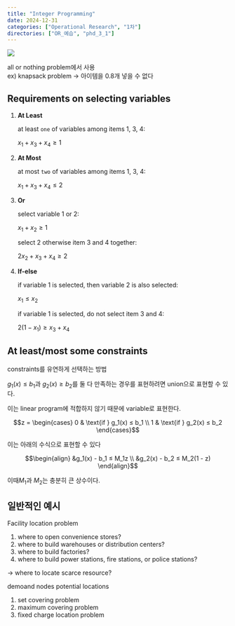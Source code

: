 ```yaml
---
title: "Integer Programming"
date: 2024-12-31
categories: ["Operational Research", "1차"]
directories: ["OR_예습", "phd_3_1"]
---
```


![](/img/human-thumb.jpg){.post-thumbnail}

all or nothing problem에서 사용  
ex) knapsack problem → 아이템을 0.8개 넣을 수 없다

## Requirements on selecting variables

1. **At Least**

   at least `one` of variables among items 1, 3, 4:

   $x_1 + x_3 + x_4 ≥ 1$

2. **At Most**

   at most `two` of variables among items 1, 3, 4:

   $x_1 + x_3 + x_4 ≤ 2$

3. **Or**

    select variable 1 or 2:
  
    $x_1 + x_2 ≥ 1$

    select 2 otherwise item 3 and 4 together:

    $2x_2 + x_3 + x_4 ≥ 2$

4. **If-else**
  
      if variable 1 is selected, then variable 2 is also selected:
  
      $x_1 ≤ x_2$
  
      if variable 1 is selected, do not select item 3 and 4:
  
      $2(1 - x_1) ≥ x_3 + x_4$

## At least/most some constraints

constraints를 유연하게 선택하는 방법

$g_1(x) ≤ b_1$과 $g_2(x) ≥ b_2$를 둘 다 만족하는 경우를 표현하려면 union으로 표현할 수 있다.

이는 linear program에 적합하지 않기 때문에 variable로 표현한다.

$$z = \begin{cases}
0 & \text{if } g_1(x) ≤ b_1 \\
1 & \text{if } g_2(x) ≤ b_2
\end{cases}$$

이는 아래의 수식으로 표현할 수 있다

$$\begin{align}
&g_1(x) - b_1 ≤ M_1z \\
&g_2(x) - b_2 ≤ M_2(1 - z)
\end{align}$$

이때$M_1$과 $M_2$는 충분히 큰 상수이다.

## 일반적인 예시

Facility location problem

1. where to open convenience stores?
2. where to build warehouses or distribution centers?
3. where to build factories?
4. where to build power stations, fire stations, or police stations?

→ where to locate scarce resource?

demoand nodes potential locations

1. set covering problem
2. maximum covering problem
3. fixed charge location problem
